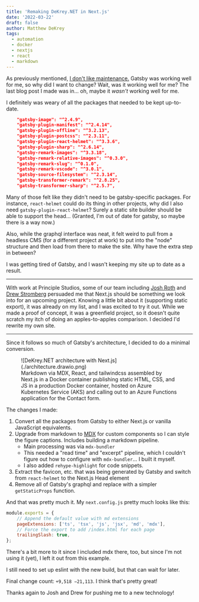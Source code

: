 ```yaml
---
title: 'Remaking DeKrey.NET in Next.js'
date: '2022-03-22'
draft: false
author: Matthew DeKrey
tags:
  - automation
  - docker
  - nextjs
  - react
  - markdown
---
```



As previously mentioned, [I don't like maintenance.](../gatsby-dekrey-dot-net/)
Gatsby was working well for me, so why did I want to change? Wait, was it
working well for me? The last blog post I made was in... oh, maybe it _wasn't_
working well for me.

I definitely was weary of all the packages that needed to be kept up-to-date.

```json
    "gatsby-image": "^2.4.9",
    "gatsby-plugin-manifest": "^2.4.14",
    "gatsby-plugin-offline": "^3.2.13",
    "gatsby-plugin-postcss": "^2.3.11",
    "gatsby-plugin-react-helmet": "^3.3.6",
    "gatsby-plugin-sharp": "^2.6.14",
    "gatsby-remark-images": "^3.3.18",
    "gatsby-remark-relative-images": "^0.3.0",
    "gatsby-remark-slug": "^0.1.0",
    "gatsby-remark-vscode": "^3.0.1",
    "gatsby-source-filesystem": "^2.3.14",
    "gatsby-transformer-remark": "^2.8.25",
    "gatsby-transformer-sharp": "^2.5.7",
```

Many of those felt like they didn't need to be gatsby-specific packages. For
instance, `react-helmet` could do its thing in other projects, why did I also
need `gatsby-plugin-react-helmet`? Surely a static site builder should be able
to support the head... (Granted, I'm out of date for gatsby, so maybe there is a
way now.)

Also, while the graphql interface was neat, it felt weird to pull from a
headless CMS (for a different project at work) to put into the "node" structure
and then load from there to make the site. Why have the extra step in between?

I was getting tired of Gatsby, and I wasn't keeping my site up to date as a result.

---

With work at Principle Studios, some of our team including [Josh
Roth](https://www.joshrothanimation.com/) and [Drew
Stromberg](https://www.linkedin.com/in/drewstromberg/) persuaded me that Next.js
should be something we look into for an upcoming project. Knowing a little bit
about it (supporting static export), it was already on my list, and I was
excited to try it out. While we made a proof of concept, it was a greenfield
project, so it doesn't quite scratch my itch of doing an apples-to-apples
comparison. I decided I'd rewrite my own site.

---

Since it follows so much of Gatsby's architecture, I decided to do a minimal conversion.

<figure>
	![DeKrey.NET architecture with Next.js](./architecture.drawio.png)
	<FigCaption>
		Markdown via MDX, React, and tailwindcss assembled by Next.js in a Docker
		container publishing static HTML, CSS, and JS in a production Docker
		container, hosted on Azure Kubernetes Service (AKS) and calling out to an
		Azure Functions application for the Contact form.
	</FigCaption>
</figure>

The changes I made:

1. Convert all the packages from Gatsby to either Next.js or vanilla JavaScript equivalents.
2. Upgrade from markdown to [MDX](https://mdxjs.com/) for custom components so I can style the figure captions. Includes building a markdown pipeline.
   - Main processing was via `mdx-bundler`
   - This needed a "read time" and "excerpt" pipeline, which I couldn't figure out how to configure with `mdx-bundler`... I built it myself.
   - I also added `rehype-highlight` for code snippets.
3. Extract the favicon, etc. that was being generated by Gatsby and switch from `react-helmet` to the Next.js Head element
4. Remove all of Gatsby's graphql and replace with a simpler `getStaticProps` function.

And that was pretty much it. My `next.config.js` pretty much looks like this:

```js
module.exports = {
	// Append the default value with md extensions
	pageExtensions: ['ts', 'tsx', 'js', 'jsx', 'md', 'mdx'],
	// Force the export to add /index.html for each page
	trailingSlash: true,
};
```

There's a bit more to it since I included mdx there, too, but since I'm not using it (yet), I left it out from this example.

I still need to set up eslint with the new build, but that can wait for later.

Final change count: `+9,518 −21,113`. I think that's pretty great!

Thanks again to Josh and Drew for pushing me to a new technology!
